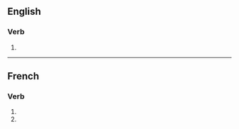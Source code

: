 {{also|simplifiés}}

==English==

===Verb===
{{head|en|verb form}}

# {{en-third-person singular of|simplify}}

----

==French==

===Verb===
{{head|fr|verb form}}

# {{inflection of|simplifier||2|s|pres|indc|lang=fr}}
# {{inflection of|simplifier||2|s|pres|subj|lang=fr}}